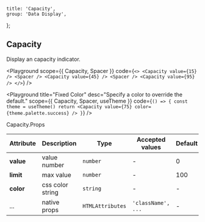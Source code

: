 
	title: 'Capacity',
	group: 'Data Display',
};

## Capacity

Display an capacity indicator.

<Playground
	scope={{ Capacity, Spacer }}
	code={`
<>
  <Capacity value={15} /> <Spacer />
  <Capacity value={45} /> <Spacer />
  <Capacity value={95} />
</>
`}
/>

<Playground
	title="Fixed Color"
	desc="Specify a color to override the default."
	scope={{ Capacity, Spacer, useTheme }}
	code={`
() => {
  const theme = useTheme()
  return <Capacity value={75} color={theme.palette.success} />
}
`}
/>

<Attributes edit="/pages/en-us/components/capacity.mdx">
<Attributes.Title>Capacity.Props</Attributes.Title>

| Attribute | Description      | Type             | Accepted values    | Default |
| --------- | ---------------- | ---------------- | ------------------ | ------- |
| **value** | value number     | `number`         | -                  | 0       |
| **limit** | max value        | `number`         | -                  | 100     |
| **color** | css color string | `string`         | -                  | -       |
| ...       | native props     | `HTMLAttributes` | `'className', ...` | -       |

</Attributes>


